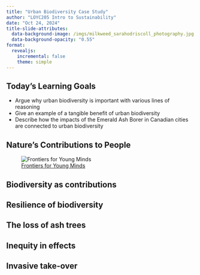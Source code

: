 ```yaml
---
title: "Urban Biodiversity Case Study"
author: "LOYC205 Intro to Sustainability"
date: "Oct 24, 2024"
title-slide-attributes:
  data-background-image: /imgs/milkweed_sarahodriscoll_photography.jpg
  data-background-opacity: "0.55"
format: 
  revealjs:
    incremental: false
    theme: simple
---
```



## Today's Learning Goals 

- Argue why urban biodiversity is important with various lines of reasoning 
- Give an example of a tangible benefit of urban biodiversity 
- Describe how the impacts of the Emerald Ash Borer in Canadian cities are connected to urban biodiversity




## Nature's Contributions to People 


![[Frontiers for Young Minds](https://kids.frontiersin.org/articles/10.3389/frym.2020.00098)](imgs/ncp.jpg)



## Biodiversity as contributions 


## Resilience of biodiversity


## The loss of ash trees 

## Inequity in effects 

## Invasive take-over